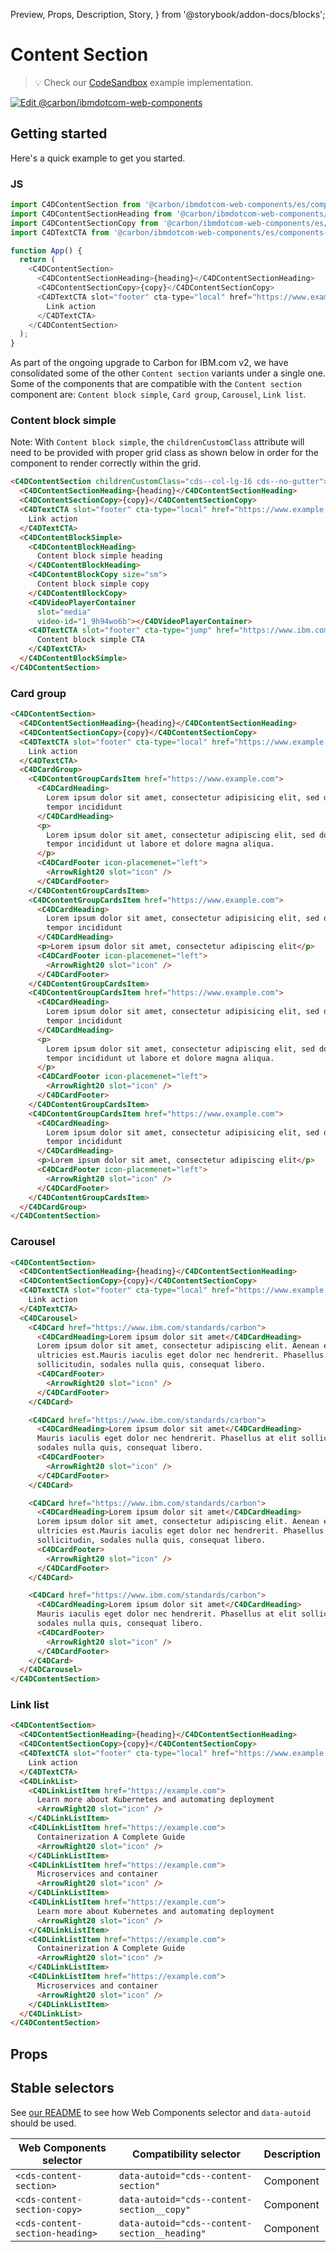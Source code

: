   Preview,
  Props,
  Description,
  Story,
} from '@storybook/addon-docs/blocks';

# Content Section

> 💡 Check our
> [CodeSandbox](https://githubbox.com/carbon-design-system/carbon-for-ibm-dotcom/tree/main/packages/web-components/examples/codesandbox/components-react/content-section)
> example implementation.

[![Edit @carbon/ibmdotcom-web-components](https://codesandbox.io/static/img/play-codesandbox.svg)](https://githubbox.com/carbon-design-system/carbon-for-ibm-dotcom/tree/main/packages/web-components/examples/codesandbox/components-react/content-section)

## Getting started

Here's a quick example to get you started.

### JS

```javascript
import C4DContentSection from '@carbon/ibmdotcom-web-components/es/components-react/content-section/content-section';
import C4DContentSectionHeading from '@carbon/ibmdotcom-web-components/es/components-react/content-section/content-section-heading';
import C4DContentSectionCopy from '@carbon/ibmdotcom-web-components/es/components-react/content-section/content-section-copy';
import C4DTextCTA from '@carbon/ibmdotcom-web-components/es/components-react/cta/text-cta';

function App() {
  return (
    <C4DContentSection>
      <C4DContentSectionHeading>{heading}</C4DContentSectionHeading>
      <C4DContentSectionCopy>{copy}</C4DContentSectionCopy>
      <C4DTextCTA slot="footer" cta-type="local" href="https://www.example.com">
        Link action
      </C4DTextCTA>
    </C4DContentSection>
  );
}
```

As part of the ongoing upgrade to Carbon for IBM.com v2, we have consolidated
some of the other `Content section` variants under a single one. Some of the
components that are compatible with the `Content section` component are:
`Content block simple`, `Card group`, `Carousel`, `Link list`.

### Content block simple

Note: With `Content block simple`, the `childrenCustomClass` attribute will need
to be provided with proper grid class as shown below in order for the component
to render correctly within the grid.

```html
<C4DContentSection childrenCustomClass="cds--col-lg-16 cds--no-gutter">
  <C4DContentSectionHeading>{heading}</C4DContentSectionHeading>
  <C4DContentSectionCopy>{copy}</C4DContentSectionCopy>
  <C4DTextCTA slot="footer" cta-type="local" href="https://www.example.com">
    Link action
  </C4DTextCTA>
  <C4DContentBlockSimple>
    <C4DContentBlockHeading>
      Content block simple heading
    </C4DContentBlockHeading>
    <C4DContentBlockCopy size="sm">
      Content block simple copy
    </C4DContentBlockCopy>
    <C4DVideoPlayerContainer
      slot="media"
      video-id="1_9h94wo6b"></C4DVideoPlayerContainer>
    <C4DTextCTA slot="footer" cta-type="jump" href="https://www.ibm.com">
      Content block simple CTA
    </C4DTextCTA>
  </C4DContentBlockSimple>
</C4DContentSection>
```

### Card group

```html
<C4DContentSection>
  <C4DContentSectionHeading>{heading}</C4DContentSectionHeading>
  <C4DContentSectionCopy>{copy}</C4DContentSectionCopy>
  <C4DTextCTA slot="footer" cta-type="local" href="https://www.example.com">
    Link action
  </C4DTextCTA>
  <C4DCardGroup>
    <C4DContentGroupCardsItem href="https://www.example.com">
      <C4DCardHeading>
        Lorem ipsum dolor sit amet, consectetur adipisicing elit, sed do eiusmod
        tempor incididunt
      </C4DCardHeading>
      <p>
        Lorem ipsum dolor sit amet, consectetur adipiscing elit, sed do eiusmod
        tempor incididunt ut labore et dolore magna aliqua.
      </p>
      <C4DCardFooter icon-placemenet="left">
        <ArrowRight20 slot="icon" />
      </C4DCardFooter>
    </C4DContentGroupCardsItem>
    <C4DContentGroupCardsItem href="https://www.example.com">
      <C4DCardHeading>
        Lorem ipsum dolor sit amet, consectetur adipisicing elit, sed do eiusmod
        tempor incididunt
      </C4DCardHeading>
      <p>Lorem ipsum dolor sit amet, consectetur adipiscing elit</p>
      <C4DCardFooter icon-placemenet="left">
        <ArrowRight20 slot="icon" />
      </C4DCardFooter>
    </C4DContentGroupCardsItem>
    <C4DContentGroupCardsItem href="https://www.example.com">
      <C4DCardHeading>
        Lorem ipsum dolor sit amet, consectetur adipisicing elit, sed do eiusmod
        tempor incididunt
      </C4DCardHeading>
      <p>
        Lorem ipsum dolor sit amet, consectetur adipiscing elit, sed do eiusmod
        tempor incididunt ut labore et dolore magna aliqua.
      </p>
      <C4DCardFooter icon-placemenet="left">
        <ArrowRight20 slot="icon" />
      </C4DCardFooter>
    </C4DContentGroupCardsItem>
    <C4DContentGroupCardsItem href="https://www.example.com">
      <C4DCardHeading>
        Lorem ipsum dolor sit amet, consectetur adipisicing elit, sed do eiusmod
        tempor incididunt
      </C4DCardHeading>
      <p>Lorem ipsum dolor sit amet, consectetur adipiscing elit</p>
      <C4DCardFooter icon-placemenet="left">
        <ArrowRight20 slot="icon" />
      </C4DCardFooter>
    </C4DContentGroupCardsItem>
  </C4DCardGroup>
</C4DContentSection>
```

### Carousel

```html
<C4DContentSection>
  <C4DContentSectionHeading>{heading}</C4DContentSectionHeading>
  <C4DContentSectionCopy>{copy}</C4DContentSectionCopy>
  <C4DTextCTA slot="footer" cta-type="local" href="https://www.example.com">
    Link action
  </C4DTextCTA>
  <C4DCarousel>
    <C4DCard href="https://www.ibm.com/standards/carbon">
      <C4DCardHeading>Lorem ipsum dolor sit amet</C4DCardHeading>
      Lorem ipsum dolor sit amet, consectetur adipiscing elit. Aenean et
      ultricies est.Mauris iaculis eget dolor nec hendrerit. Phasellus at elit
      sollicitudin, sodales nulla quis, consequat libero.
      <C4DCardFooter>
        <ArrowRight20 slot="icon" />
      </C4DCardFooter>
    </C4DCard>

    <C4DCard href="https://www.ibm.com/standards/carbon">
      <C4DCardHeading>Lorem ipsum dolor sit amet</C4DCardHeading>
      Mauris iaculis eget dolor nec hendrerit. Phasellus at elit sollicitudin,
      sodales nulla quis, consequat libero.
      <C4DCardFooter>
        <ArrowRight20 slot="icon" />
      </C4DCardFooter>
    </C4DCard>

    <C4DCard href="https://www.ibm.com/standards/carbon">
      <C4DCardHeading>Lorem ipsum dolor sit amet</C4DCardHeading>
      Lorem ipsum dolor sit amet, consectetur adipiscing elit. Aenean et
      ultricies est.Mauris iaculis eget dolor nec hendrerit. Phasellus at elit
      sollicitudin, sodales nulla quis, consequat libero.
      <C4DCardFooter>
        <ArrowRight20 slot="icon" />
      </C4DCardFooter>
    </C4DCard>

    <C4DCard href="https://www.ibm.com/standards/carbon">
      <C4DCardHeading>Lorem ipsum dolor sit amet</C4DCardHeading>
      Mauris iaculis eget dolor nec hendrerit. Phasellus at elit sollicitudin,
      sodales nulla quis, consequat libero.
      <C4DCardFooter>
        <ArrowRight20 slot="icon" />
      </C4DCardFooter>
    </C4DCard>
  </C4DCarousel>
</C4DContentSection>
```

### Link list

```html
<C4DContentSection>
  <C4DContentSectionHeading>{heading}</C4DContentSectionHeading>
  <C4DContentSectionCopy>{copy}</C4DContentSectionCopy>
  <C4DTextCTA slot="footer" cta-type="local" href="https://www.example.com">
    Link action
  </C4DTextCTA>
  <C4DLinkList>
    <C4DLinkListItem href="https://example.com">
      Learn more about Kubernetes and automating deployment
      <ArrowRight20 slot="icon" />
    </C4DLinkListItem>
    <C4DLinkListItem href="https://example.com">
      Containerization A Complete Guide
      <ArrowRight20 slot="icon" />
    </C4DLinkListItem>
    <C4DLinkListItem href="https://example.com">
      Microservices and container
      <ArrowRight20 slot="icon" />
    </C4DLinkListItem>
    <C4DLinkListItem href="https://example.com">
      Learn more about Kubernetes and automating deployment
      <ArrowRight20 slot="icon" />
    </C4DLinkListItem>
    <C4DLinkListItem href="https://example.com">
      Containerization A Complete Guide
      <ArrowRight20 slot="icon" />
    </C4DLinkListItem>
    <C4DLinkListItem href="https://example.com">
      Microservices and container
      <ArrowRight20 slot="icon" />
    </C4DLinkListItem>
  </C4DLinkList>
</C4DContentSection>
```

## Props

<Props of={PropTypesRef} />

## Stable selectors

See
[our README](https://github.com/carbon-design-system/carbon-for-ibm-dotcom/tree/main/packages/web-components#stable-selectors-for-analytics-and-integratione2e-testing-in-web-components)
to see how Web Components selector and `data-autoid` should be used.

| Web Components selector         | Compatibility selector                        | Description |
| ------------------------------- | --------------------------------------------- | ----------- |
| `<cds-content-section>`         | `data-autoid="cds--content-section"`          | Component   |
| `<cds-content-section-copy>`    | `data-autoid="cds--content-section__copy"`    | Component   |
| `<cds-content-section-heading>` | `data-autoid="cds--content-section__heading"` | Component   |

<Description markdown={contributing} />
